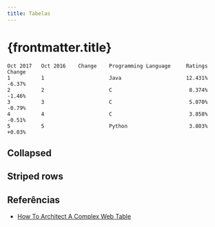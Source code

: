 ```yaml
---
title: Tabelas
---
```



# {frontmatter.title}

```plaintext
Oct 2017   Oct 2016    Change    Programming Language     Ratings      Change
1          1                     Java                     12.431%      -6.37%
2          2                     C                         8.374%      -1.46%
3          3                     C                         5.070%      -0.79%
4          4                     C                         3.858%      -0.51%
5          5                     Python                    3.803%      +0.03%
```

## Collapsed

<CodeHtmlCssPreview src="/codes/css/table/table-collapse" />

## Striped rows

<CodeHtmlCssPreview src="/codes/css/table/table-striped-row" />

## Referências

- [How To Architect A Complex Web Table](https://www.smashingmagazine.com/2019/02/complex-web-tables/)
